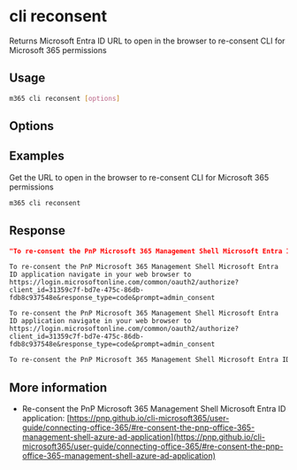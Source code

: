 
# cli reconsent

Returns Microsoft Entra ID URL to open in the browser to re-consent CLI for Microsoft 365 permissions

## Usage

```sh
m365 cli reconsent [options]
```

## Options

<Global />

## Examples

Get the URL to open in the browser to re-consent CLI for Microsoft 365 permissions

```sh
m365 cli reconsent
```

## Response

<Tabs>
  <TabItem value="JSON">

  ```json
  "To re-consent the PnP Microsoft 365 Management Shell Microsoft Entra ID application navigate in your web browser to https://login.microsoftonline.com/common/oauth2/authorize?client_id=31359c7f-bd7e-475c-86db-fdb8c937548e&response_type=code&prompt=admin_consent"
  ```

  </TabItem>
  <TabItem value="Text">

  ```text
  To re-consent the PnP Microsoft 365 Management Shell Microsoft Entra ID application navigate in your web browser to https://login.microsoftonline.com/common/oauth2/authorize?client_id=31359c7f-bd7e-475c-86db-fdb8c937548e&response_type=code&prompt=admin_consent
  ```

  </TabItem>
  <TabItem value="CSV">

  ```csv
  To re-consent the PnP Microsoft 365 Management Shell Microsoft Entra ID application navigate in your web browser to https://login.microsoftonline.com/common/oauth2/authorize?client_id=31359c7f-bd7e-475c-86db-fdb8c937548e&response_type=code&prompt=admin_consent
  ```

  </TabItem>
  <TabItem value="Markdown">

  ```md
  To re-consent the PnP Microsoft 365 Management Shell Microsoft Entra ID application navigate in your web browser to https://login.microsoftonline.com/common/oauth2/authorize?client_id=31359c7f-bd7e-475c-86db-fdb8c937548e&response_type=code&prompt=admin_consent
  ```

  </TabItem>
</Tabs>

## More information

- Re-consent the PnP Microsoft 365 Management Shell Microsoft Entra ID application: [https://pnp.github.io/cli-microsoft365/user-guide/connecting-office-365/#re-consent-the-pnp-office-365-management-shell-azure-ad-application](https://pnp.github.io/cli-microsoft365/user-guide/connecting-office-365/#re-consent-the-pnp-office-365-management-shell-azure-ad-application)
